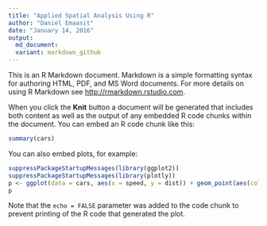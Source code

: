 ```yaml
---
title: "Applied Spatial Analysis Using R"
author: "Daniel Emaasit"
date: "January 14, 2016"
output: 
  md_document:
  variant: markdown_github
---
```


This is an R Markdown document. Markdown is a simple formatting syntax for authoring HTML, PDF, and MS Word documents. For more details on using R Markdown see <http://rmarkdown.rstudio.com>.

When you click the **Knit** button a document will be generated that includes both content as well as the output of any embedded R code chunks within the document. You can embed an R code chunk like this:

```r
summary(cars)
```

You can also embed plots, for example:

```r
suppressPackageStartupMessages(library(ggplot2))
suppressPackageStartupMessages(library(plotly))
p <- ggplot(data = cars, aes(x = speed, y = dist)) + geom_point(aes(color = "red", cex = 2))
p
```

Note that the `echo = FALSE` parameter was added to the code chunk to prevent printing of the R code that generated the plot.
